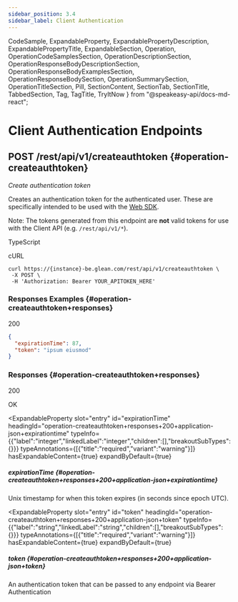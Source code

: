 ```yaml
---
sidebar_position: 3.4
sidebar_label: Client Authentication
---
```



  CodeSample,
  ExpandableProperty,
  ExpandablePropertyDescription,
  ExpandablePropertyTitle,
  ExpandableSection,
  Operation,
  OperationCodeSamplesSection,
  OperationDescriptionSection,
  OperationResponseBodyDescriptionSection,
  OperationResponseBodyExamplesSection,
  OperationResponseBodySection,
  OperationSummarySection,
  OperationTitleSection,
  Pill,
  SectionContent,
  SectionTab,
  SectionTitle,
  TabbedSection,
  Tag,
  TagTitle,
  TryItNow
} from "@speakeasy-api/docs-md-react";

<Tag slot="tag">

<TagTitle slot="title">

# Client Authentication Endpoints

</TagTitle>

</Tag>

<Operation>

<OperationTitleSection slot="title">

## <Pill variant="primary"><b>POST</b></Pill> /rest/api/v1/createauthtoken \{#operation-createauthtoken\}

</OperationTitleSection>

<OperationSummarySection slot="summary">

_Create authentication token_

</OperationSummarySection>

<OperationDescriptionSection slot="description">

Creates an authentication token for the authenticated user. These are
specifically intended to be used with the [Web SDK](https://developers.glean.com/web).

Note: The tokens generated from this endpoint are **not** valid tokens
for use with the Client API (e.g. `/rest/api/v1/*`).


</OperationDescriptionSection>

<OperationCodeSamplesSection slot="code-samples">

<TabbedSection>

<SectionTab slot="tab" id="operation-createauthtoken+code-samples+typescript">

TypeScript

</SectionTab>

<SectionContent slot="content" id="operation-createauthtoken+code-samples+typescript">

<TryItNow
  dependencyUrlPrefix="/try-it-now"
  defaultValue="import { Glean } from &quot;@gleanwork/api-client&quot;;&NewLine;&NewLine;const glean = new Glean({&NewLine;  apiToken: &quot;GLEAN_API_TOKEN&quot;,&NewLine;});&NewLine;&NewLine;async function run() {&NewLine;  const result = await glean.client.authentication.createToken();&NewLine;&NewLine;  console.log(result);&NewLine;}&NewLine;&NewLine;run();&NewLine;"
  packageName="@gleanwork/api-client"
/>

</SectionContent>

<SectionTab slot="tab" id="operation-createauthtoken+code-samples+curl">

cURL

</SectionTab>

<SectionContent slot="content" id="operation-createauthtoken+code-samples+curl">

<CodeSample>

```curl
curl https://{instance}-be.glean.com/rest/api/v1/createauthtoken \
 -X POST \
 -H 'Authorization: Bearer YOUR_APITOKEN_HERE'
```

</CodeSample>

</SectionContent>

</TabbedSection>

</OperationCodeSamplesSection>

<OperationResponseBodyExamplesSection slot="response-body-examples">

<TabbedSection>

<SectionTitle slot="title">

### Responses Examples \{#operation-createauthtoken+responses\}

</SectionTitle>

<SectionTab slot="tab" id="operation-createauthtoken+responses+200+application-json">

200

</SectionTab>

<SectionContent slot="content" id="operation-createauthtoken+responses+200+application-json">

```json
{
  "expirationTime": 87,
  "token": "ipsum eiusmod"
}
```

</SectionContent>

</TabbedSection>

</OperationResponseBodyExamplesSection>

<OperationResponseBodySection slot="response-body">

<TabbedSection>

<SectionTitle slot="title">

### Responses \{#operation-createauthtoken+responses\}

</SectionTitle>

<SectionTab slot="tab" id="operation-createauthtoken+responses+200+application-json">

200

</SectionTab>

<SectionContent slot="content" id="operation-createauthtoken+responses+200+application-json">

<OperationResponseBodyDescriptionSection slot="response-body-description">

OK

</OperationResponseBodyDescriptionSection>

<ExpandableSection>

<ExpandableProperty
  slot="entry"
  id="expirationTime"
  headingId="operation-createauthtoken+responses+200+application-json+expirationtime"
  typeInfo={{"label":"integer","linkedLabel":"integer","children":[],"breakoutSubTypes":{}}}
  typeAnnotations={[{"title":"required","variant":"warning"}]}
  hasExpandableContent={true}
  expandByDefault={true}
>

<ExpandablePropertyTitle slot="title">

##### expirationTime \{#operation-createauthtoken+responses+200+application-json+expirationtime\}

</ExpandablePropertyTitle>

<ExpandablePropertyDescription slot="description">

Unix timestamp for when this token expires (in seconds since epoch UTC).

</ExpandablePropertyDescription>

</ExpandableProperty>

<ExpandableProperty
  slot="entry"
  id="token"
  headingId="operation-createauthtoken+responses+200+application-json+token"
  typeInfo={{"label":"string","linkedLabel":"string","children":[],"breakoutSubTypes":{}}}
  typeAnnotations={[{"title":"required","variant":"warning"}]}
  hasExpandableContent={true}
  expandByDefault={true}
>

<ExpandablePropertyTitle slot="title">

##### token \{#operation-createauthtoken+responses+200+application-json+token\}

</ExpandablePropertyTitle>

<ExpandablePropertyDescription slot="description">

An authentication token that can be passed to any endpoint via Bearer Authentication

</ExpandablePropertyDescription>

</ExpandableProperty>

</ExpandableSection>

</SectionContent>

</TabbedSection>

</OperationResponseBodySection>

</Operation>